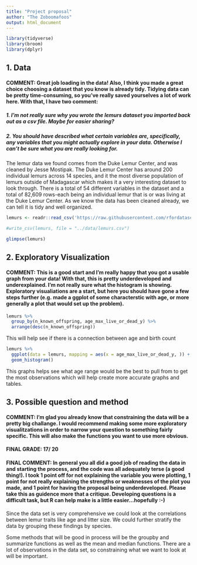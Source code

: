```yaml
---
title: "Project proposal"
author: "The Zoboomafoos"
output: html_document
---
```


```r
library(tidyverse)
library(broom)
library(dplyr)
```

## 1. Data

#### COMMENT: Great job loading in the data! Also, I think you made a great choice choosing a dataset that you know is already tidy. Tidying data can be pretty time-consuming, so you've really saved yourselves a lot of work here. With that, I have two comment: 
##### 1. I'm not really sure why you wrote the lemurs dataset you imported back out as a csv file. Maybe for easier sharing?
##### 2. You should have described what certain variables are, specifically, any variables that you might actually explore in your data. Otherwise I can't be sure what you are really looking for. 

The lemur data we found comes from the Duke Lemur Center, and was cleaned by Jesse Mostipak. The Duke Lemur Center has around 200 individual lemurs across 14 species, and it the most diverse population of lemurs outside of Madagascar which makes it a very interesting dataset to look through. There is a total of 54 different variables in the dataset and a total of 82,609 rows-each being an individual lemur that is or was living at the Duke Lemur Center. As we know the data has been cleaned already, we can tell it is tidy and well organized.

```r

lemurs <- readr::read_csv('https://raw.githubusercontent.com/rfordatascience/tidytuesday/master/data/2021/2021-08-24/lemur_data.csv')

#write_csv(lemurs, file = "../data/lemurs.csv")

glimpse(lemurs)
```

## 2. Exploratory Visualization

#### COMMENT: This is a good start and I'm really happy that you got a usable graph from your data! With that, this is pretty underdeveloped and underexplained. I'm not really sure what the histogram is showing. Exploratory visualiations are a start, but here you should have gone a few steps further (e.g. made a ggplot of some characterstic with age, or more generally a plot that would set up the problem). 

```r
lemurs %>% 
  group_by(n_known_offspring, age_max_live_or_dead_y) %>% 
  arrange(desc(n_known_offspring))
```

This will help see if there is a connection between age and birth count

```r
lemurs %>% 
  ggplot(data = lemurs, mapping = aes(x = age_max_live_or_dead_y, )) +
  geom_histogram()
```

This graphs helps see what age range would be the best to pull from to get the most observations which will help create more accurate graphs and tables.

## 3. Possible question and method

#### COMMENT: I'm glad you already know that constraining the data will be a pretty big challange. I would recommend making some more exploratory visualitzations in order to narrow your question to something fairly specific. This will also make the functions you want to use more obvious. 

#### FINAL GRADE: 17/ 20

#### FINAL COMMENT: In general you all did a good job of reading the data in and starting the process, and the code was all adequately terse (a good thing!). I took 1 point off for not explaining the variable you were plotting, 1 point for not really explaining the strengths or weaknesses of the plot you made, and 1 point for having the proposal being underdeveloped. Please take this as guidence more that a critique. Developing questions is a difficult task, but R can help make is a little easier...hopefully :-)  

Since the data set is very comprehensive we could look at the correlations between lemur traits like age and litter size. We could further stratify the data by grouping these findings by species. 

Some methods that will be good in process will be the groupby and summarize functions as well as the mean and median functions. There are a lot of observations in the data set, so constraining what we want to look at will be important. 

